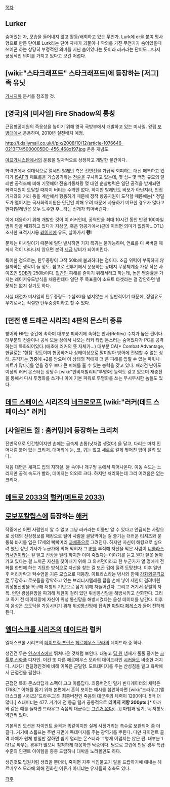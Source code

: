 [[목차]]
== Lurker ==
숨어있는 자, 모습을 들어내지 않고 활동/배회하고 있는 무언가.
Lurk에 er을 붙여 명사형으로 만든 단어로 Lurk라는 단어 자체가 괴물이나 악의를 가진 무언가가 숨어있을때 쓰이곤 하는 상당히 부정적인 의미를 지닌 숨어있다는 뜻이라 러커라는 단어도 그다지 긍정적인 의미를 가지고 있다고 보긴 어렵다.
== [wiki:"스타크래프트" 스타크래프트]에 등장하는 [저그] 족 유닛 ==
[[가시지옥]] 문서를 참조할 것.

== [영국]의 [미사일] Fire Shadow의 통칭 ==
근접항공지원의 즉응성을 높이기 위해 영국 국방부에서 개발하고 있는 미사일. 왕립 [[포병]]대에서 운용하며, 2010년 실전배치 예정.

http://i.dailymail.co.uk/i/pix/2008/10/12/article-1076646-0213F745000005DC-456_468x197.jpg
운용 개념도.

[[아프가니스탄]]에서의 운용을 일차적으로 상정하고 개발한 물건이다. 

화력면에서 절대적으로 열세인 [[탈레반]] 측은 전면전을 가급적 회피하는 대신 매복하고 있다가 [[ISAF]]의 패트롤을 기습공격하는 [[전술]]을 구사하고 있는데, 몇 십~ 몇 백명 규모의 탈레반 공격조에 비해 기껏해야 전술기동차량 몇 대인 순찰병력은 일단 공격을 받게되면 화력지원이 도달할 때까지 버티는 수밖엔 없다. 하지만 탈레반도 바보가 아닌지라, 인접 기지와의 거리 등을 계산해서 행동하기 때문에 정작 항공지원이 도착할 때쯤에는[* 정밀도가 떨어지는 곡사화력지원은 민간인 피해 우려 때문에 사용하기 미묘한 경우가 많다고 한다]탈레반은 모두 도주한 후...라는 전개가 되어버린다.

이에 대응하기 위해 개발한 것이 이 러커인데, 공역안을 최대 10시간 동안 반경 100마일 범위 안을 배회하고 있다가 지상군, 혹은 항공기에서(근데 이러면 의미가 없잖아...OTL) 조사한 표적지시용 [[레이저]]에 유도, 날아가서 '''쾅!'''

문제는 미사일이기 때문에 일단 발사하면 기지 복귀는 불가능하며, 연료를 다 써버릴 때까지 적이 나타나지 않으면 본격 [[세금]] 낭비가 되어버린다.

특이한 점으로는, 탄두중량이 고작 50lb에 불과하다는 점이다. 조금 위력이 부족하지 않을까하는 생각이 들 정도. 참고로 전투기에서 운용하는 공대지 무장체계중 가장 작은 사이즈인 [[SDB]]가 250lb이다. [[민간인]] 피해를 줄이기 위해서라고 하는데, 높은 명중률을 가지는 레이저유도방식을 채용한데다 일단 주 목표물이 소프트 타겟라는 걸 감안하면 별 문제는 없지 싶기도 하다.

사실 대전차 미사일의 탄두중량도 수십KG을 넘지않는 게 일반적이기 때문에, 정밀유도무기로서는 적절한 탄두중량이라고 할 수 있다.

== [던전 앤 드래곤 시리즈] 4판의 몬스터 종류 ==
방어와 HP는 중간에 속하며 대부분 피하기에 속하는 반사(Reflex) 수치가 높은 편이다. 대부분의 전술이나 공식 모듈 상에서 나오는 러커 타입 몬스터는 숨어있다가 PC를 공격하는데 특화되어있다.(애초에 러커의 뜻 자체가...) 대부분 CA[* Combat Advantage, 한글로는 '헛점' 정도이며 협공하거나 상태이상으로 말미암아 방어에 전념할 수 없는 상태. 공격자는 명중에 +2를 받으며 이 상태의 적에게 더 큰 피해를 입힐 수 있는 파워나 피트가 많다.]를 얻을 경우 보다 큰 피해를 줄 수 있는 능력을 갖고 있다. 패러건 난이도 이상의 러커 몬스터는 상당수 [wiki:"인비저빌리티"투명화] 능력도 갖고 있으며 재충전을 통해서 다시 투명화를 쓰거나 아예 기본 파워로 투명화를 쓰는 무시무시한 놈들도 있다.

== [[데드 스페이스]] 시리즈의 [[네크로모프]] [wiki:"러커(데드 스페이스)" 러커] ==

== [사일런트 힐 : 홈커밍]에 등장하는 크리처 ==
전반적으로 인간형이지만 손에는 금속제 손톱(낫처럼 생겼다) 을 달고, 다리는 마치 인어처럼 붙어 있는 크리처. 대머리에 눈, 코, 귀는 없고 세로로 길게 찢어진 입이 달려 있다. 

처음 대면은 셰퍼드 집의 지하실. 물 속이나 개구멍 등에서 튀어나온다. 이동 속도는 느리지만 공격 속도가 빨라, 데미지는 의외로 크다. 하지만 처리하는데 그리 어려움은 없는 크리처.


== [[메트로 2033]]의 [[럴커(메트로 2033)]] ==

== [[로보포칼립스]]에 등장하는 [[해커]] ==
작중에선 어떤 사람인지 알 수 없고 그냥 러커라는 이름만 알 수 있다고 언급되는 사람으로 상대의 신상정보를 해킹으로 털어 사람을 골탕먹이는 걸 즐기는 더러운 티셔츠와 운동복 바지를 입은 17세의 빡빡머리 [[과체중]]으로 그려진다. 
하지만 자신이 해킹으로 실으려 했던 장난 기사가 누군가에 의해 막히자 그 [[IP]]를 추적해 자신을 막은 사람이 [[니콜라스 와서먼]]이라는 걸 알고 신상을 털려 하지만 이미 죽었다는 이야기를 듣고 뭔가 잘못 돌아가고 있다는 걸 느끼곤 자신을 찾아내기 위해 그 와서먼이라고 한 누군가가 열 명에게 전화를 한번에 하는 기묘한 방식으로 자신을 찾는 걸 보곤 겁에 질려 도망친다. 이후 일년 후 머리카락과 턱수염을 기른 모습으로 재등장. 아트라스라는 병사와 함께 [[강화외골격]]으로 무장하고 로봇들을 장악하고 있는 브리티시텔레콤 탑을 손에 넣어 제한이 걸려버린 위성통신망을 복구해 저항의 기반으로 삼기 위해 쳐들어간다. 그리고 거기서 장렬히 자폭. 런던 광섬유망을 파괴해 제한이 걸려 있던 위성통신망을 해방시키고 산화한다. 그리고 죽기 전 데이터망에 자신이 위성 통신망을 해방시켰다는 음성 데이터를 남긴다. 이후 이 음성은 오토닥을 가동시키기 위해 위성통신망에 접속한 [[마틸다 페레스]]가 들어 전하게 된다.

== [[엘더스크롤 시리즈]]의 [[데이드라]] 럴커 ==

엘더스크롤 시리즈의 [[데이드릭 프린스]] [[헤르메우스 모라]]의 데이드라 중 하나.

생긴건 무슨 [[인스머스]]에서 뛰쳐나온 것처럼 보인다. 대놓고 [[딥 원]] 냄새가 풀풀 풍기는 [[크툴루 신화]]풍 디자인. 이건 또 다른 헤르메우스 모라의 데이드라인 [[시커]]들도 비슷한 처지다. 시커가 원딜형인것에 비해 이쪽은 근딜형. 도트데미지를 주는 산성침을 뱉고 육박해서 근접전을 펼친다.

근접전 특화 몬스터답게 스펙이 크고 아름답다. 최종버전인 럴커 빈디케이터의 체력은 1768.[* 이해를 돕기 위해 본편에서 흔히 보이는 예시를 첨언하자면 [wiki:"드라우그(엘더스크롤 시리즈)"드라우그]의 최종버전인 죽음의 대군주의 체력이 1290이다. 5백 더 많다.] 스태미너는 477. 거기에 전 등급 럴커 공통적으로 '''데미지 저항 200pts.'''[* 아까와 같은 예를 들자면 드라우그 죽음의 대군주는 [[그런거 없다]](...)] 마법과 냉기, 독 저항도 약간씩 있다. 

기본적인 모션은 자이언트 골격과 똑같이지만 실제 사정거리는 촉수로 보완되어 좀 더 길다. 거기에 스톰프는 주변 지면에 독데미지를 주는 광역기를 뿌린다. 다만 자이언트 골격 자체가 원체 방밀만 잘하면 쉽게 털리는 몬스터라 그렇게 어렵지는 않은 편. 대부분 1대1로 싸우는 경우가 많으니 침착하게 대응하면 낙승이다. 덤으로 고렙에 만날 경우 특급 수준의 인챈트 아이템을 종종 드랍하니 대박을 노려볼만도 하다.

생긴것도 딥원처럼 생겼을 뿐더러, 죽이면 자주 식인물고기 알을 드랍하기에 얘내는 헤르메우스 모라에 의해 진화한 어류가 아니냐는 유저들의 추측도 있다.

[[각주]]

